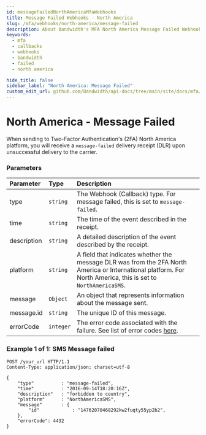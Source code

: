 ```yaml
---
id: messageFailedNorthAmericaMfaWebhooks
title: Message Failed Webhooks - North America
slug: /mfa/webhooks/north-america/message-failed
description: About Bandwidth's MFA North America Message Failed Webhooks
keywords:
  - mfa
  - callbacks
  - webhooks
  - bandwidth
  - failed
  - north america

hide_title: false
sidebar_label: "North America: Message Failed"
custom_edit_url: github.com/Bandwidth/api-docs/tree/main/site/docs/mfa/webhooks/northAmerica/messageFailed.mdx
---
```


# North America - Message Failed
When sending to Two-Factor Authentication's (2FA) North America platform, you will receive a `message-failed` delivery receipt (DLR) upon unsuccessful delivery to the carrier.

### Parameters
| Parameter             | Type     | Description                                                                                                                                                                                                                                                                                                                                                         |
|:----------------------|:---------|:--------------------------------------------------------------------------------------------------------------------------------------------------------------------------------------------------------------------------------------------------------------------------------------------------------------------------------------------------------------------|
| type                  | `string` | The Webhook (Callback) type. For message failed, this is set to `message-failed`.                                                                                                                                                                                                                                                                                                                                                    |
| time                  | `string` | The time of the event described in the receipt.                                                                                                                                                                                                                                                                                                                      |
| description           | `string` | A detailed description of the event described by the receipt.                                                                                                                                                                                                                                                                         |
| platform              | `string` | A field that indicates whether the message DLR was from the 2FA North America or International platform. For North America, this is set to `NorthAmericaSMS`.                                                                                                                                                                                                                                                                                             |
| message               | `Object` | An object that represents information about the message sent.                                                                                                                                                                                                                                                                                             |
| message.id            | `string` | The unique ID of this message.                                                                                                                                                                                                                                                                                           |
| errorCode             | `integer`| The error code associated with the failure. See list of error codes [here](/docs/messaging/errors#messaging-errors/).                                                                                                                                                                                                                                                                                                        |

### Example 1 of 1: SMS Message failed

```http
POST /your_url HTTP/1.1
Content-Type: application/json; charset=utf-8

{
    "type"          : "message-failed",
    "time"          : "2016-09-14T18:20:16Z",
    "description"   : "forbidden to country",
    "platform"      : "NorthAmericaSMS",
    "message"       : {
        "id"            : "14762070468292kw2fuqty55yp2b2",
    },
    "errorCode": 4432
}
```
